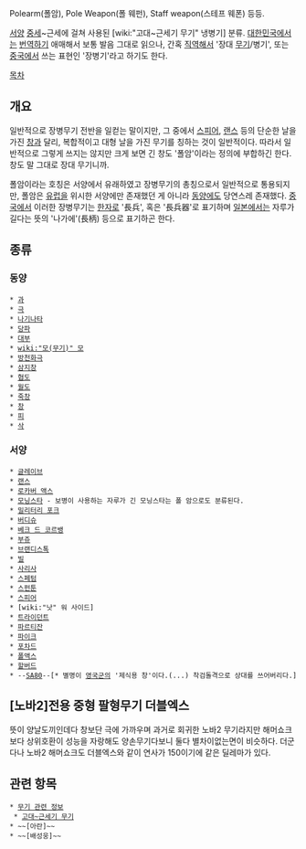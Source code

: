 Polearm(폴암), Pole Weapon(폴 웨펀), Staff weapon(스테프 웨폰) 등등.

[[서양]] [[중세]]~근세에 걸쳐 사용된 [wiki:"고대~근세기 무기" 냉병기] 분류. [[대한민국]]에서는 [[번역]]하기 애매해서 보통 발음 그대로 읽으나, 간혹 [[직역]]해서 '장대 [[무기]]/병기', 또는 [[중국]]에서 쓰는 표현인 '장병기'라고 하기도 한다.

[[목차]]
== 개요 ==
일반적으로 장병무기 전반을 일컫는 말이지만, 그 중에서 [[스피어]], [[랜스]] 등의 단순한 날을 가진 [[창]]과 달리, 복합적이고 대형 날을 가진 무기를 칭하는 것이 일반적이다. 따라서 일반적으로 그렇게 쓰지는 않지만 크게 보면 긴 창도 '폴암'이라는 정의에 부합하긴 한다. 창도 말 그대로 장대 무기니까.

폴암이라는 호칭은 서양에서 유래하였고 장병무기의 총칭으로서 일반적으로 통용되지만, 폴암은 [[유럽]]을 위시한 서양에만 존재했던 게 아니라 [[동양]]에도 당연스레 존재했다. [[중국]]에서 이러한 장병무기는 [[한자]]로 '長兵', 혹은 '長兵器'로 표기하며 [[일본]]에서는 자루가 길다는 뜻의 '나가에'(長柄) 등으로 표기하곤 한다.

== 종류 ==
=== 동양 ===
 * [[과]]
 * [[극]]
 * [[나기나타]]
 * [[당파]]
 * [[대부]]
 * [[wiki:"모(무기)" 모]]
 * [[방천화극]]
 * [[삼지창]]
 * [[협도]]
 * [[월도]]
 * [[죽창]]
 * [[창]]
 * [[피]]
 * [[삭]]
=== 서양 ===
 * [[글레이브]]
 * [[랜스]]
 * [[로카버 액스]]
 * [[모닝스타]] - 보병이 사용하는 자루가 긴 모닝스타는 폴 암으로도 분류된다.
 * [[밀리터리 포크]]
 * [[버디슈]]
 * [[베크 드 코르뱅]]
 * [[부쥬]]
 * [[브랜디스톡]]
 * [[빌]]
 * [[사리사]]
 * [[스페텀]]
 * [[스펀툰]]
 * [[스피어]]
 * [wiki:"낫" 워 사이드]
 * [[트라이던트]]
 * [[파르티잔]]
 * [[파이크]]
 * [[포차드]]
 * [[폴액스]]
 * [[할버드]]
 * --[[SA80]]--[* 별명이 [[영국군]]의 '제식용 창'이다.(...) 착검돌격으로 상대를 쓰어버리다.]

== [노바2]전용 중형 팔형무기 '''더블엑스''' ==
뜻이 양날도끼인데다 창보단 극에 가까우며 과거로 회귀한 노바2 무기라지만 해머쇼크보다 
상위호환이 성능을 자랑해도 양손무기다보니 둘다 별차이없는면이 비슷하다. 
더군다나 노바2 해머쇼크도 더블엑스와 같이 연사가 150이기에 같은 딜레마가 있다. 

== 관련 항목 ==
 * [[무기 관련 정보]]
  * [[고대~근세기 무기]]
 * ~~[아란]~~
 * ~~[배성웅]~~
